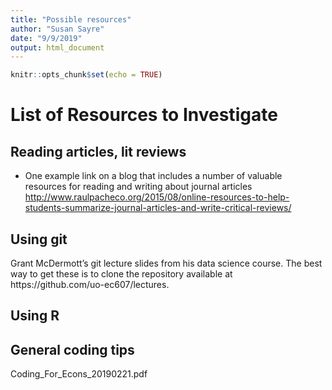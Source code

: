```yaml
---
title: "Possible resources"
author: "Susan Sayre"
date: "9/9/2019"
output: html_document
---
```


```r
knitr::opts_chunk$set(echo = TRUE)
```

# List of Resources to Investigate

## Reading articles, lit reviews

* One example link on a blog that includes a number of valuable resources for reading and writing about journal articles <http://www.raulpacheco.org/2015/08/online-resources-to-help-students-summarize-journal-articles-and-write-critical-reviews/> 

## Using git
Grant McDermott's git lecture slides from his data science course. The best way to get these is to clone the repository available at https://github.com/uo-ec607/lectures.

## Using R

## General coding tips

Coding_For_Econs_20190221.pdf


